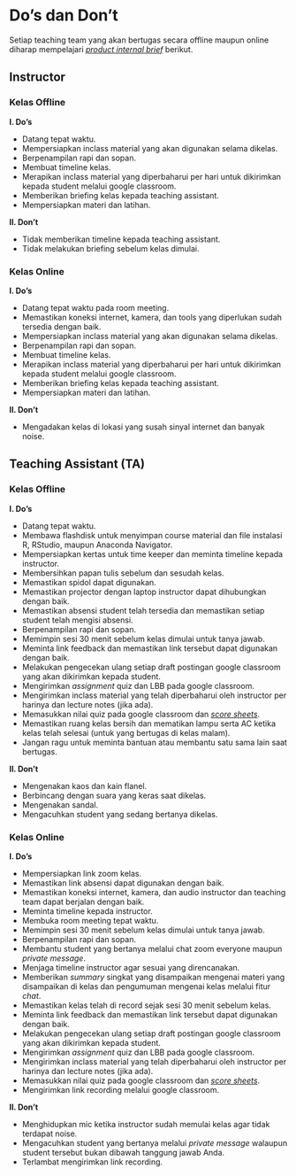 # Do's dan Don't

Setiap teaching team yang akan bertugas secara offline maupun online diharap mempelajari [*product internal brief*](https://docs.google.com/presentation/d/17f0z3x9RhJCjarY1yY3vWyW23kr-gSHHhTNdtd97BnM/edit?usp=sharing) berikut.

## Instructor

### Kelas Offline

**I. Do's**

* Datang tepat waktu.
* Mempersiapkan inclass material yang akan digunakan selama dikelas.
* Berpenampilan rapi dan sopan.
* Membuat timeline kelas.
* Merapikan inclass material yang diperbaharui per hari untuk dikirimkan kepada student melalui google classroom.
* Memberikan briefing kelas kepada teaching assistant.
* Mempersiapkan materi dan latihan.

**II. Don't**

* Tidak memberikan timeline kepada teaching assistant.
* Tidak melakukan briefing sebelum kelas dimulai.

### Kelas Online

**I. Do's**

* Datang tepat waktu pada room meeting.
* Memastikan koneksi internet, kamera, dan tools yang diperlukan sudah tersedia dengan baik.
* Mempersiapkan inclass material yang akan digunakan selama dikelas.
* Berpenampilan rapi dan sopan.
* Membuat timeline kelas.
* Merapikan inclass material yang diperbaharui per hari untuk dikirimkan kepada student melalui google classroom.
* Memberikan briefing kelas kepada teaching assistant.
* Mempersiapkan materi dan latihan.

**II. Don't**

* Mengadakan kelas di lokasi yang susah sinyal internet dan banyak noise.

## Teaching Assistant (TA)

### Kelas Offline

**I. Do's**

* Datang tepat waktu.
* Membawa flashdisk untuk menyimpan course material dan file instalasi R, RStudio, maupun Anaconda Navigator.
* Mempersiapkan kertas untuk time keeper dan meminta timeline kepada instructor.
* Membersihkan papan tulis sebelum dan sesudah kelas.
* Memastikan spidol dapat digunakan.
* Memastikan projector dengan laptop instructor dapat dihubungkan dengan baik.
* Memastikan absensi student telah tersedia dan memastikan setiap student telah mengisi absensi.
* Berpenampilan rapi dan sopan.
* Memimpin sesi 30 menit sebelum kelas dimulai untuk tanya jawab.
* Meminta link feedback dan memastikan link tersebut dapat digunakan dengan baik.
* Melakukan pengecekan ulang setiap draft postingan google classroom yang akan dikirimkan kepada student.
* Mengirimkan *assignment* quiz dan LBB pada google classroom.
* Mengirimkan inclass material yang telah diperbaharui oleh instructor per harinya dan lecture notes (jika ada).
* Memasukkan nilai quiz pada google classroom dan [*score sheets*](https://docs.google.com/spreadsheets/d/1cGJ0pn9k9gKCBnceWVwaL9D7BBDMNjLh8uPYlaBlJi8/edit#gid=1518964141).
* Memastikan ruang kelas bersih dan mematikan lampu serta AC ketika kelas telah selesai (untuk yang bertugas di kelas malam).
* Jangan ragu untuk meminta bantuan atau membantu satu sama lain saat bertugas.

**II. Don't**

* Mengenakan kaos dan kain flanel.
* Berbincang dengan suara yang keras saat dikelas.
* Mengenakan sandal.
* Mengacuhkan student yang sedang bertanya dikelas.


### Kelas Online

**I. Do's**

* Mempersiapkan link zoom kelas.
* Memastikan link absensi dapat digunakan dengan baik.
* Memastikan koneksi internet, kamera, dan audio instructor dan teaching team dapat berjalan dengan baik.
* Meminta timeline kepada instructor.
* Membuka room meeting tepat waktu.
* Memimpin sesi 30 menit sebelum kelas dimulai untuk tanya jawab.
* Berpenampilan rapi dan sopan.
* Membantu student yang bertanya melalui chat zoom everyone maupun *private message*.
* Menjaga timeline instructor agar sesuai yang direncanakan.
* Memberikan *summary* singkat yang disampaikan mengenai materi yang disampaikan di kelas dan pengumuman mengenai kelas melalui fitur *chat*.
* Memastikan kelas telah di record sejak sesi 30 menit sebelum kelas.
* Meminta link feedback dan memastikan link tersebut dapat digunakan dengan baik.
* Melakukan pengecekan ulang setiap draft postingan google classroom yang akan dikirimkan kepada student.
* Mengirimkan *assignment* quiz dan LBB pada google classroom.
* Mengirimkan inclass material yang telah diperbaharui oleh instructor per harinya dan lecture notes (jika ada).
* Memasukkan nilai quiz pada google classroom dan [*score sheets*](https://docs.google.com/spreadsheets/d/1cGJ0pn9k9gKCBnceWVwaL9D7BBDMNjLh8uPYlaBlJi8/edit#gid=1518964141).
* Mengirimkan link recording melalui google classroom.

**II. Don't**

* Menghidupkan mic ketika instructor sudah memulai kelas agar tidak terdapat noise.
* Mengacuhkan student yang bertanya melalui *private message* walaupun student tersebut bukan dibawah tanggung jawab Anda.
* Terlambat mengirimkan link recording.
